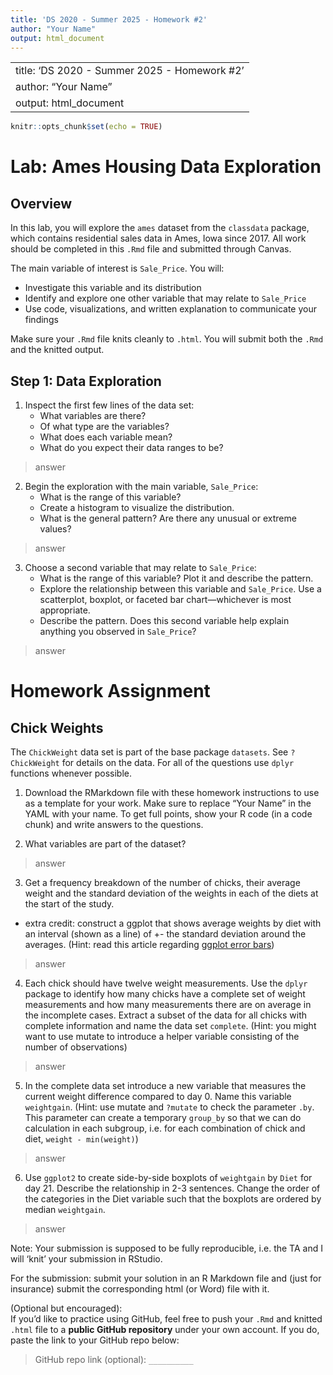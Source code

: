 ```yaml
---
title: 'DS 2020 - Summer 2025 - Homework #2'
author: "Your Name"
output: html_document
---
```


---
title: 'DS 2020 - Summer 2025 - Homework #2'
author: "Your Name"
output: html_document
---

```r
knitr::opts_chunk$set(echo = TRUE)
```

# Lab: Ames Housing Data Exploration

## Overview

In this lab, you will explore the `ames` dataset from the `classdata` package, which contains residential sales data in Ames, Iowa since 2017. All work should be completed in this `.Rmd` file and submitted through Canvas.

The main variable of interest is `Sale_Price`. You will:

-   Investigate this variable and its distribution
-   Identify and explore one other variable that may relate to `Sale_Price`
-   Use code, visualizations, and written explanation to communicate your findings

Make sure your `.Rmd` file knits cleanly to `.html`. You will submit both the `.Rmd` and the knitted output.

## Step 1: Data Exploration

1.  Inspect the first few lines of the data set:
    -   What variables are there?
    -   Of what type are the variables?
    -   What does each variable mean?
    -   What do you expect their data ranges to be?
    
> answer

2.  Begin the exploration with the main variable, `Sale_Price`:
    -   What is the range of this variable?
    -   Create a histogram to visualize the distribution.
    -   What is the general pattern? Are there any unusual or extreme values?
    
> answer

3.  Choose a second variable that may relate to `Sale_Price`:
    -   What is the range of this variable? Plot it and describe the pattern.
    -   Explore the relationship between this variable and `Sale_Price`. Use a scatterplot, boxplot, or faceted bar chart—whichever is most appropriate.
    -   Describe the pattern. Does this second variable help explain anything you observed in `Sale_Price`?
    
> answer

# Homework Assignment

## Chick Weights

The `ChickWeight` data set is part of the base package `datasets`. See `?ChickWeight` for details on the data. For all of the questions use `dplyr` functions whenever possible.

1.  Download the RMarkdown file with these homework instructions to use as a template for your work. Make sure to replace "Your Name" in the YAML with your name. To get full points, show your R code (in a code chunk) and write answers to the questions.

2.  What variables are part of the dataset?

> answer

3.  Get a frequency breakdown of the number of chicks, their average weight and the standard deviation of the weights in each of the diets at the start of the study.

- extra credit: construct a ggplot that shows average weights by diet with an interval (shown as a line) of +- the standard deviation around the averages. (Hint: read this article regarding [ggplot error bars](http://www.sthda.com/english/wiki/ggplot2-error-bars-quick-start-guide-r-software-and-data-visualization))

> answer

4.  Each chick should have twelve weight measurements. Use the `dplyr` package to identify how many chicks have a complete set of weight measurements and how many measurements there are on average in the incomplete cases. Extract a subset of the data for all chicks with complete information and name the data set `complete`. (Hint: you might want to use mutate to introduce a helper variable consisting of the number of observations)

> answer

5.  In the complete data set introduce a new variable that measures the current weight difference compared to day 0. Name this variable `weightgain`. (Hint: use mutate and `?mutate` to check the parameter `.by`. This parameter can create a temporary `group_by` so that we can do calculation in each subgroup, i.e. for each combination of chick and diet, `weight - min(weight)`)

> answer

6.  Use `ggplot2` to create side-by-side boxplots of `weightgain` by `Diet` for day 21. Describe the relationship in 2-3 sentences. Change the order of the categories in the Diet variable such that the boxplots are ordered by median `weightgain`.

> answer

Note: Your submission is supposed to be fully reproducible, i.e. the TA and I will 'knit' your submission in RStudio.

For the submission: submit your solution in an R Markdown file and (just for insurance) submit the corresponding html (or Word) file with it.

(Optional but encouraged):  
If you’d like to practice using GitHub, feel free to push your `.Rmd` and knitted `.html` file to a **public GitHub repository** under your own account. If you do, paste the link to your GitHub repo below:

> GitHub repo link (optional): `__________`